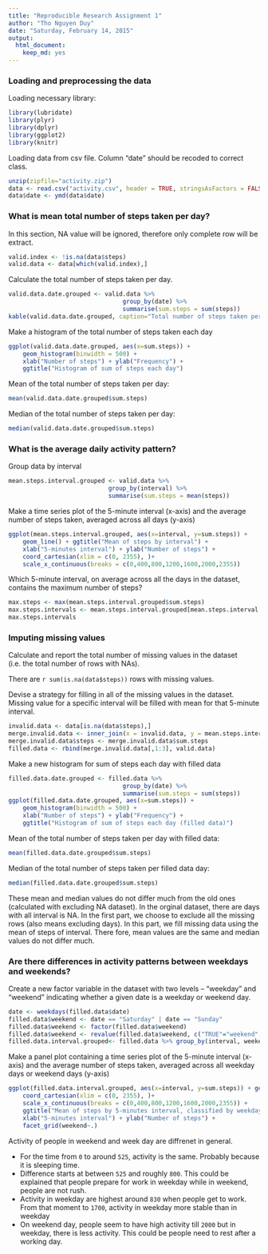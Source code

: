 ```yaml
---
title: "Reproducible Research Assignment 1"
author: "Tho Nguyen Duy"
date: "Saturday, February 14, 2015"
output:
  html_document:
    keep_md: yes
---
```


### Loading and preprocessing the data
Loading necessary library:

```r
library(lubridate)
library(plyr)
library(dplyr)
library(ggplot2)
library(knitr)
```

Loading data from csv file. Column "date" should be recoded to correct class. 

```r
unzip(zipfile="activity.zip")
data <- read.csv("activity.csv", header = TRUE, stringsAsFactors = FALSE)
data$date <- ymd(data$date)
```


### What is mean total number of steps taken per day?
In this section, NA value will be ignored, therefore only complete row will be extract.

```r
valid.index <- !is.na(data$steps)
valid.data <- data[which(valid.index),]
```

Calculate the total number of steps taken per day.

```r
valid.data.date.grouped <- valid.data %>%
                                group_by(date) %>%
                                summarise(sum.steps = sum(steps))
kable(valid.data.date.grouped, caption="Total number of steps taken per day")
```

Make a histogram of the total number of steps taken each day

```r
ggplot(valid.data.date.grouped, aes(x=sum.steps)) +
    geom_histogram(binwidth = 500) +
    xlab("Number of steps") + ylab("Frequency") + 
    ggtitle("Histogram of sum of steps each day")
```

Mean of the total number of steps taken per day:  

```r
mean(valid.data.date.grouped$sum.steps)
```

Median of the total number of steps taken per day: 

```r
median(valid.data.date.grouped$sum.steps)
```

### What is the average daily activity pattern?
Group data by interval 
```r
mean.steps.interval.grouped <- valid.data %>%
                            group_by(interval) %>%
                            summarise(sum.steps = mean(steps))
```

Make a time series plot of the 5-minute interval (x-axis) and the average number of steps taken, averaged across all days (y-axis)

```r
ggplot(mean.steps.interval.grouped, aes(x=interval, y=sum.steps)) +
    geom_line() + ggtitle("Mean of steps by interval") +
    xlab("5-minutes interval") + ylab("Number of steps") + 
    coord_cartesian(xlim = c(0, 2355), )+
    scale_x_continuous(breaks = c(0,400,800,1200,1600,2000,2355))
```

Which 5-minute interval, on average across all the days in the dataset, contains the maximum number of steps?

```r
max.steps <- max(mean.steps.interval.grouped$sum.steps)
max.steps.intervals <- mean.steps.interval.grouped[mean.steps.interval.grouped$sum.steps == max.steps,]
max.steps.intervals
```

### Imputing missing values
Calculate and report the total number of missing values in the dataset (i.e. the total number of rows with NAs).

There are `r sum(is.na(data$steps))` rows with missing values.

Devise a strategy for filling in all of the missing values in the dataset. Missing value for a specific interval will be filled with mean for that 5-minute interval. 

```r
invalid.data <- data[is.na(data$steps),]
merge.invalid.data <- inner_join(x = invalid.data, y = mean.steps.interval.grouped)
merge.invalid.data$steps <- merge.invalid.data$sum.steps
filled.data <- rbind(merge.invalid.data[,1:3], valid.data)
```

Make a new histogram for sum of steps each day with filled data 

```r
filled.data.date.grouped <- filled.data %>%
                                group_by(date) %>%
                                summarise(sum.steps = sum(steps))
ggplot(filled.data.date.grouped, aes(x=sum.steps)) +
    geom_histogram(binwidth = 500) +
    xlab("Number of steps") + ylab("Frequency") + 
    ggtitle("Histogram of sum of steps each day (filled data)")
```

Mean of the total number of steps taken per day with filled data:  

```r
mean(filled.data.date.grouped$sum.steps)
```

Median of the total number of steps taken per filled data day: 

```r
median(filled.data.date.grouped$sum.steps)
```

These mean and median values do not differ much from the old ones (calculated with excluding NA dataset). In the orginal dataset, there are days with all interval is NA. In the first part, we choose to exclude all the missing rows (also means excluding days). In this part, we fill missing data using the mean of steps of interval. There fore, mean values are the same and median values do not differ much. 

### Are there differences in activity patterns between weekdays and weekends?
Create a new factor variable in the dataset with two levels – “weekday” and “weekend” indicating whether a given date is a weekday or weekend day.
```r
date <- weekdays(filled.data$date)
filled.data$weekend <- date == "Saturday" | date == "Sunday"
filled.data$weekend <- factor(filled.data$weekend)
filled.data$weekend <- revalue(filled.data$weekend, c("TRUE"="weekend","FALSE"="weekday"))
filled.data.interval.grouped<- filled.data %>% group_by(interval, weekend) %>% summarise(sum.steps = mean(steps))
```
Make a panel plot containing a time series plot of the 5-minute interval (x-axis) and the average number of steps taken, averaged across all weekday days or weekend days (y-axis)
```r
ggplot(filled.data.interval.grouped, aes(x=interval, y=sum.steps)) + geom_line(colour="blue") +
    coord_cartesian(xlim = c(0, 2355), )+
    scale_x_continuous(breaks = c(0,400,800,1200,1600,2000,2355)) +
    ggtitle("Mean of steps by 5-minutes interval, classified by weekday") +
    xlab("5-minutes interval") + ylab("Number of steps") + 
    facet_grid(weekend~.)
```
Activity of people in weekend and week day are diffrenet in general. 

* For the time from `0` to around `525`, activity is the same. Probably because it is sleeping time. 
* Difference starts at between `525` and roughly `800`. This could be explained that people prepare for work in weekday while in weekend, people are not rush. 
* Activity in weekday are highest around `830` when people get to work. From that moment to `1700`, activity in weekday more stable than in weekday
* On weekend day, people seem to have high activity till `2000` but in weekday, there is less activity. This could be people need to rest after a working day. 
